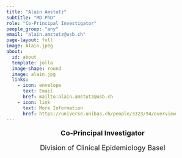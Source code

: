 ```yaml
---
title: "Alain Amstutz"
subtitle: "MD PhD"
role: "Co-Principal Investigator"
people_group: "any"
email: "alain.amstutz@usb.ch"
page-layout: full
image: Alain.jpeg
about: 
  id: about
  template: jolla
  image-shape: round
  image: alain.jpg
  links:
    - icon: envelope
      text: Email
      href: mailto:alain.amstutz@usb.ch 
    - icon: link
      text: More Information
      href: https://universe.unibas.ch/people/3323/94/overview
---
```


<div style="text-align: center;">
  <p style="font-size: 18px; font-weight: bold;">Co-Principal Investigator</p>
</div>

<div style="text-align: center;">
  <p style="font-size: 18px;">Division of Clinical Epidemiology Basel</p>
</div>